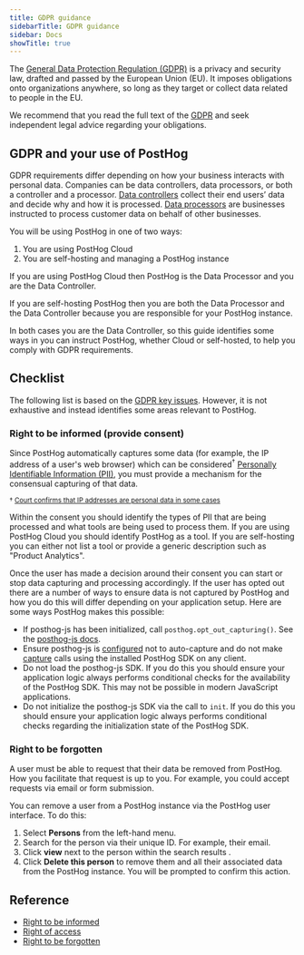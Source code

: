 ```yaml
---
title: GDPR guidance
sidebarTitle: GDPR guidance
sidebar: Docs
showTitle: true
---
```


The [General Data Protection Regulation (GDPR)](https://gdpr.eu/) is a privacy and security law, drafted and passed by the European Union (EU). It imposes obligations onto organizations anywhere, so long as they target or collect data related to people in the EU.

We recommend that you read the full text of the [GDPR](https://gdpr.eu/) and seek independent legal advice regarding your obligations.

## GDPR and your use of PostHog

GDPR requirements differ depending on how your business interacts with personal data. Companies can be data controllers, data processors, or both a controller and a processor. [Data controllers](https://gdpr-info.eu/art-24-gdpr/) collect their end users’ data and decide why and how it is processed. [Data processors](https://gdpr-info.eu/art-28-gdpr/) are businesses instructed to process customer data on behalf of other businesses.

You will be using PostHog in one of two ways:

1. You are using PostHog Cloud
2. You are self-hosting and managing a PostHog instance

If you are using PostHog Cloud then PostHog is the Data Processor and you are the Data Controller.

If you are self-hosting PostHog then you are both the Data Processor and the Data Controller because you are responsible for your PostHog instance.

In both cases you are the Data Controller, so this guide identifies some ways in you can instruct PostHog, whether Cloud or self-hosted, to help you comply with GDPR requirements.

## Checklist

The following list is based on the [GDPR key issues](https://gdpr-info.eu/issues/). However, it is not exhaustive and instead identifies some areas relevant to PostHog.

### Right to be informed (provide consent)

Since PostHog automatically captures some data (for example, the IP address of a user's web browser) which can be considered<sup>†</sup> [Personally Identifiable Information (PII)](https://gdpr.eu/eu-gdpr-personal-data/), you must provide a mechanism for the consensual capturing of that data.

<sup>† <a href="https://www.whitecase.com/publications/alert/court-confirms-ip-addresses-are-personal-data-some-cases">Court confirms that IP addresses are personal data in some cases</a></sup>

Within the consent you should identify the types of PII that are being processed and what tools are being used to process them. If you are using PostHog Cloud you should identify PostHog as a tool. If you are self-hosting you can either not list a tool or provide a generic description such as "Product Analytics".

Once the user has made a decision around their consent you can start or stop data capturing and processing accordingly. If the user has opted out there are a number of ways to ensure data is not captured by PostHog and how you do this will differ depending on your application setup. Here are some ways PostHog makes this possible:

- If posthog-js has been initialized, call `posthog.opt_out_capturing()`. See the [posthog-js docs](https://posthog.com/docs/integrate/client/js#opt-users-out).
- Ensure posthog-js is [configured](https://posthog.com/docs/integrate/client/js#config) not to auto-capture and do not make [capture](/docs/integrate/ingest-live-data#capture-user-events) calls using the installed PostHog SDK on any client.
- Do not load the posthog-js SDK. If you do this you should ensure your application logic always performs conditional checks for the availability of the PostHog SDK. This may not be possible in modern JavaScript applications.
- Do not initialize the posthog-js SDK via the call to `init`. If you do this you should ensure your application logic always performs conditional checks regarding the initialization state of the PostHog SDK.

### Right to be forgotten

A user must be able to request that their data be removed from PostHog. How you facilitate that request is up to you. For example, you could accept requests via email or form submission.

You can remove a user from a PostHog instance via the PostHog user interface. To do this:

1. Select **Persons** from the left-hand menu.
2. Search for the person via their unique ID. For example, their email.
3. Click **view** next to the person within the search results .
4. Click **Delete this person** to remove them and all their associated data from the PostHog instance. You will be prompted to confirm this action.

## Reference

- [Right to be informed](https://gdpr-info.eu/issues/right-to-be-informed/)
- [Right of access](https://gdpr-info.eu/issues/right-of-access/)
- [Right to be forgotten](https://gdpr-info.eu/issues/right-to-be-forgotten/)
